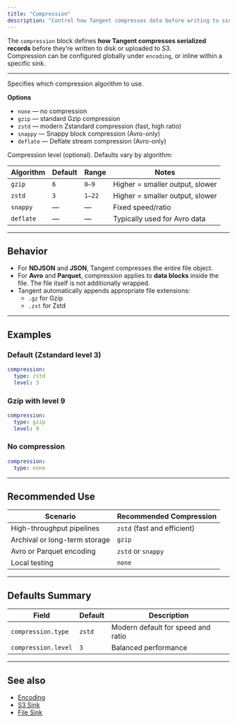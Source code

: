 ```yaml
---
title: "Compression"
description: "Control how Tangent compresses data before writing to sinks."
---
```


The `compression` block defines **how Tangent compresses serialized records** before they’re written to disk or uploaded to S3.  
Compression can be configured globally under `encoding`, or inline within a specific sink.

---

<ParamField path="compression.type" type="string" required>
Specifies which compression algorithm to use.

**Options**
- `none` — no compression  
- `gzip` — standard Gzip compression  
- `zstd` — modern Zstandard compression (fast, high ratio)  
- `snappy` — Snappy block compression (Avro-only)  
- `deflate` — Deflate stream compression (Avro-only)
</ParamField>

<ParamField path="compression.level" type="int">
Compression level (optional).  
Defaults vary by algorithm:

| Algorithm | Default | Range | Notes |
|------------|----------|--------|--------|
| `gzip` | `6` | `0–9` | Higher = smaller output, slower |
| `zstd` | `3` | `1–22` | Higher = smaller output, slower |
| `snappy` | — | — | Fixed speed/ratio |
| `deflate` | — | — | Typically used for Avro data |
</ParamField>

---

## Behavior

- For **NDJSON** and **JSON**, Tangent compresses the entire file object.  
- For **Avro** and **Parquet**, compression applies to **data blocks** inside the file. The file itself is not additionally wrapped.
- Tangent automatically appends appropriate file extensions:
  - `.gz` for Gzip
  - `.zst` for Zstd

---

## Examples

### Default (Zstandard level 3)

```yaml tangent.yaml icon=upload
compression:
  type: zstd
  level: 3
````

### Gzip with level 9

```yaml tangent.yaml icon=upload
compression:
  type: gzip
  level: 9
```

### No compression

```yaml tangent.yaml icon=upload
compression:
  type: none
```

---

## Recommended Use

| Scenario                      | Recommended Compression     |
| ----------------------------- | --------------------------- |
| High-throughput pipelines     | `zstd` (fast and efficient) |
| Archival or long-term storage | `gzip`                      |
| Avro or Parquet encoding      | `zstd` or `snappy`          |
| Local testing                 | `none`                      |

---

## Defaults Summary

| Field               | Default | Description                        |
| ------------------- | ------- | ---------------------------------- |
| `compression.type`  | `zstd`  | Modern default for speed and ratio |
| `compression.level` | `3`     | Balanced performance               |

---

## See also

* [Encoding](/sinks/common/encoding)
* [S3 Sink](/sinks/s3)
* [File Sink](/sinks/file)
